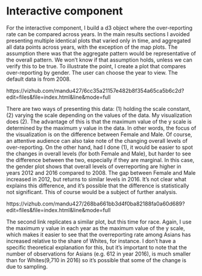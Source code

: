 # Interactive component

For the interactive component, I build a d3 object where the over-reporting rate can be compared across years. In the main results sections I avoided presenting multiple identical plots that varied only in time, and aggregated all data points across years, with the exception of the map plots. The assumption there was that the aggregate pattern would be representative of the overall pattern. We won't know if that assumption holds, unless we can verify this to be true. To illustrate the point, I create a plot that compares over-reporting by gender. The user can choose the year to view. The default data is from 2008.

https://vizhub.com/mandu427/6cc35a21157e482b8f354a65ca5b6c2d?edit=files&file=index.html&line&mode=full

There are two ways of presenting this data: (1) holding the scale constant, (2) varying the scale depending on the values of the data. My visualization does (2). The advantage of this is that the maximum value of the y scale is determined by the maximum y value in the data. In other words, the focus of the visualization is on the difference between Female and Male. Of course, an attentive audience can also take note of the changing overall levels of over-reporting. On the other hand, had I done (1), it would be easier to spot the changes in overall levels (for both Female and Male), but harder to see the difference between the two, especially if they are marginal. In this case, the gender plot shows that overall levels of overreporting are higher in years 2012 and 2016 compared to 2008. The gap between Female and Male increased in 2012, but returns to similar levels in 2016. It's not clear what explains this difference, and it's possible that the difference is statistically not significant. This of course would be a subject of further analysis.

https://vizhub.com/mandu427/268ba661bb3d4f0ba82188fa0a60d689?edit=files&file=index.html&line&mode=full

The second link replicates a similar plot, but this time for race. Again, I use the maximum y value in each year as the maximum value of the y scale, which makes it easier to see that the overreporting rate among Asians has increased relative to the share of Whites, for instance. I don't have a specific theoretical explanation for this, but it's important to note that the number of observations for Asians (e.g. 612 in year 2016), is much smaller than for Whites(9,710 in 2016) so it's possible that some of the change is due to sampling.